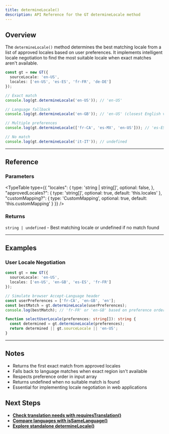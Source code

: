```yaml
---
title: determineLocale()
description: API Reference for the GT determineLocale method
---
```


## Overview

The `determineLocale()` method determines the best matching locale from a list of approved locales based on user preferences. It implements intelligent locale negotiation to find the most suitable locale when exact matches aren't available.

```typescript
const gt = new GT({
  sourceLocale: 'en-US',
  locales: ['en-US', 'es-ES', 'fr-FR', 'de-DE']
});

// Exact match
console.log(gt.determineLocale('en-US')); // 'en-US'

// Language fallback
console.log(gt.determineLocale('en-GB')); // 'en-US' (closest English variant)

// Multiple preferences
console.log(gt.determineLocale(['fr-CA', 'es-MX', 'en-US'])); // 'es-ES' (closest Spanish)

// No match
console.log(gt.determineLocale('it-IT')); // undefined
```

---

## Reference

### Parameters

<TypeTable
  type={{
    "locales": {
      type: 'string | string[]',
      optional: false,
    },
    "approvedLocales?": {
      type: 'string[]',
      optional: true,
      default: 'this.locales'
    },
    "customMapping?": {
      type: 'CustomMapping',
      optional: true,
      default: 'this.customMapping'
    }
  }}
/>

### Returns

`string | undefined` - Best matching locale or undefined if no match found

---

## Examples

### User Locale Negotiation

```typescript
const gt = new GT({
  sourceLocale: 'en-US',
  locales: ['en-US', 'en-GB', 'es-ES', 'fr-FR']
});

// Simulate browser Accept-Language header
const userPreferences = ['fr-CA', 'en-GB', 'en'];
const bestMatch = gt.determineLocale(userPreferences);
console.log(bestMatch); // 'fr-FR' or 'en-GB' based on preference order

function selectUserLocale(preferences: string[]): string {
  const determined = gt.determineLocale(preferences);
  return determined || gt.sourceLocale || 'en-US';
}
```

---

## Notes

- Returns the first exact match from approved locales
- Falls back to language matches when exact region isn't available  
- Respects preference order in input array
- Returns undefined when no suitable match is found
- Essential for implementing locale negotiation in web applications

## Next Steps

- **[Check translation needs with requiresTranslation()](/docs/core/class/methods/locales/requiresTranslation)**
- **[Compare languages with isSameLanguage()](/docs/core/class/methods/locales/isSameLanguage)**
- **[Explore standalone determineLocale()](/docs/core/functions/locales/determineLocale)**